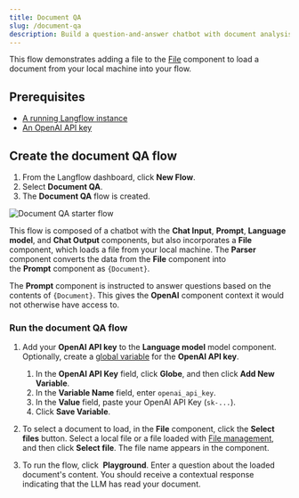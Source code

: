 ```yaml
---
title: Document QA
slug: /document-qa
description: Build a question-and-answer chatbot with document analysis capabilities using a document loaded from local memory.
---
```



This flow demonstrates adding a file to the [File](/components-data#file) component to load a document from your local machine into your flow.

## Prerequisites

* [A running Langflow instance](/get-started-installation)
* [An OpenAI API key](https://platform.openai.com/api-keys)

## Create the document QA flow

1. From the Langflow dashboard, click **New Flow**.
2. Select **Document QA**.
3. The **Document QA** flow is created.

![Document QA starter flow](/img/starter-flow-document-qa.png)

This flow is composed of a chatbot with the **Chat Input**, **Prompt**, **Language model**, and **Chat Output** components, but also incorporates a **File** component, which loads a file from your local machine. The **Parser** component converts the data from the **File** component into the **Prompt** component as `{Document}`.

The **Prompt** component is instructed to answer questions based on the contents of `{Document}`. This gives the **OpenAI** component context it would not otherwise have access to.

### Run the document QA flow

1. Add your **OpenAI API key** to the **Language model** model component.
	Optionally, create a [global variable](/configuration-global-variables) for the **OpenAI API key**.

	1. In the **OpenAI API Key** field, click <Icon name="Globe" aria-hidden="True" /> **Globe**, and then click **Add New Variable**.
	2. In the **Variable Name** field, enter `openai_api_key`.
	3. In the **Value** field, paste your OpenAI API Key (`sk-...`).
	4. Click **Save Variable**.

2. To select a document to load, in the **File** component, click the **Select files** button. Select a local file or a file loaded with [File management](/concepts-file-management), and then click **Select file**. The file name appears in the component.

3. To run the flow, click <Icon name="Play" aria-hidden="true"/> **Playground**. Enter a question about the loaded document's content. You should receive a contextual response indicating that the LLM has read your document.

